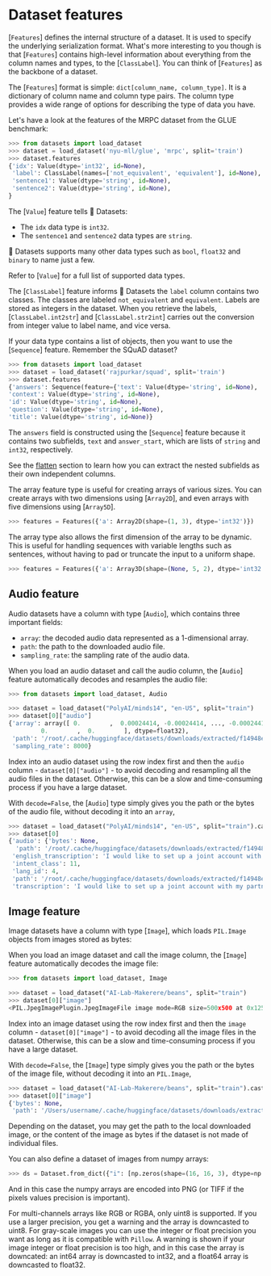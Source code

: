 # Dataset features

[`Features`] defines the internal structure of a dataset. It is used to specify the underlying serialization format. What's more interesting to you though is that [`Features`] contains high-level information about everything from the column names and types, to the [`ClassLabel`]. You can think of [`Features`] as the backbone of a dataset.

The [`Features`] format is simple: `dict[column_name, column_type]`. It is a dictionary of column name and column type pairs. The column type provides a wide range of options for describing the type of data you have.

Let's have a look at the features of the MRPC dataset from the GLUE benchmark:

```py
>>> from datasets import load_dataset
>>> dataset = load_dataset('nyu-mll/glue', 'mrpc', split='train')
>>> dataset.features
{'idx': Value(dtype='int32', id=None),
 'label': ClassLabel(names=['not_equivalent', 'equivalent'], id=None),
 'sentence1': Value(dtype='string', id=None),
 'sentence2': Value(dtype='string', id=None),
}
```

The [`Value`] feature tells 🤗 Datasets:

- The `idx` data type is `int32`.
- The `sentence1` and `sentence2` data types are `string`.

🤗 Datasets supports many other data types such as `bool`, `float32` and `binary` to name just a few.

<Tip>

Refer to [`Value`] for a full list of supported data types.

</Tip>

The [`ClassLabel`] feature informs 🤗 Datasets the `label` column contains two classes. The classes are labeled `not_equivalent` and `equivalent`. Labels are stored as integers in the dataset. When you retrieve the labels, [`ClassLabel.int2str`] and [`ClassLabel.str2int`] carries out the conversion from integer value to label name, and vice versa.

If your data type contains a list of objects, then you want to use the [`Sequence`] feature. Remember the SQuAD dataset?

```py
>>> from datasets import load_dataset
>>> dataset = load_dataset('rajpurkar/squad', split='train')
>>> dataset.features
{'answers': Sequence(feature={'text': Value(dtype='string', id=None), 'answer_start': Value(dtype='int32', id=None)}, length=-1, id=None),
'context': Value(dtype='string', id=None),
'id': Value(dtype='string', id=None),
'question': Value(dtype='string', id=None),
'title': Value(dtype='string', id=None)}
```

The `answers` field is constructed using the [`Sequence`] feature because it contains two subfields, `text` and `answer_start`, which are lists of `string` and `int32`, respectively.

<Tip>

See the [flatten](./process#flatten) section to learn how you can extract the nested subfields as their own independent columns.

</Tip>

The array feature type is useful for creating arrays of various sizes. You can create arrays with two dimensions using [`Array2D`], and even arrays with five dimensions using [`Array5D`]. 

```py
>>> features = Features({'a': Array2D(shape=(1, 3), dtype='int32')})
```

The array type also allows the first dimension of the array to be dynamic. This is useful for handling sequences with variable lengths such as sentences, without having to pad or truncate the input to a uniform shape.

```py
>>> features = Features({'a': Array3D(shape=(None, 5, 2), dtype='int32')})
```

## Audio feature

Audio datasets have a column with type [`Audio`], which contains three important fields:

* `array`: the decoded audio data represented as a 1-dimensional array.
* `path`: the path to the downloaded audio file.
* `sampling_rate`: the sampling rate of the audio data.

When you load an audio dataset and call the audio column, the [`Audio`] feature automatically decodes and resamples the audio file:

```py
>>> from datasets import load_dataset, Audio

>>> dataset = load_dataset("PolyAI/minds14", "en-US", split="train")
>>> dataset[0]["audio"]
{'array': array([ 0.        ,  0.00024414, -0.00024414, ..., -0.00024414,
         0.        ,  0.        ], dtype=float32),
 'path': '/root/.cache/huggingface/datasets/downloads/extracted/f14948e0e84be638dd7943ac36518a4cf3324e8b7aa331c5ab11541518e9368c/en-US~JOINT_ACCOUNT/602ba55abb1e6d0fbce92065.wav',
 'sampling_rate': 8000}
```

<Tip warning={true}>

Index into an audio dataset using the row index first and then the `audio` column - `dataset[0]["audio"]` - to avoid decoding and resampling all the audio files in the dataset. Otherwise, this can be a slow and time-consuming process if you have a large dataset.

</Tip>

With `decode=False`, the [`Audio`] type simply gives you the path or the bytes of the audio file, without decoding it into an `array`, 

```py
>>> dataset = load_dataset("PolyAI/minds14", "en-US", split="train").cast_column("audio", Audio(decode=False))
>>> dataset[0]
{'audio': {'bytes': None,
  'path': '/root/.cache/huggingface/datasets/downloads/extracted/f14948e0e84be638dd7943ac36518a4cf3324e8b7aa331c5ab11541518e9368c/en-US~JOINT_ACCOUNT/602ba55abb1e6d0fbce92065.wav'},
 'english_transcription': 'I would like to set up a joint account with my partner',
 'intent_class': 11,
 'lang_id': 4,
 'path': '/root/.cache/huggingface/datasets/downloads/extracted/f14948e0e84be638dd7943ac36518a4cf3324e8b7aa331c5ab11541518e9368c/en-US~JOINT_ACCOUNT/602ba55abb1e6d0fbce92065.wav',
 'transcription': 'I would like to set up a joint account with my partner'}
```

## Image feature

Image datasets have a column with type [`Image`], which loads `PIL.Image` objects from images stored as bytes:

When you load an image dataset and call the image column, the [`Image`] feature automatically decodes the image file:

```py
>>> from datasets import load_dataset, Image

>>> dataset = load_dataset("AI-Lab-Makerere/beans", split="train")
>>> dataset[0]["image"]
<PIL.JpegImagePlugin.JpegImageFile image mode=RGB size=500x500 at 0x125506CF8>
```

<Tip warning={true}>

Index into an image dataset using the row index first and then the `image` column - `dataset[0]["image"]` - to avoid decoding all the image files in the dataset. Otherwise, this can be a slow and time-consuming process if you have a large dataset.

</Tip>

With `decode=False`, the [`Image`] type simply gives you the path or the bytes of the image file, without decoding it into an `PIL.Image`, 

```py
>>> dataset = load_dataset("AI-Lab-Makerere/beans", split="train").cast_column("image", Image(decode=False))
>>> dataset[0]["image"]
{'bytes': None,
 'path': '/Users/username/.cache/huggingface/datasets/downloads/extracted/772e7c1fba622cff102b85dd74bcce46e8168634df4eaade7bedd3b8d91d3cd7/train/healthy/healthy_train.265.jpg'}
```

Depending on the dataset, you may get the path to the local downloaded image, or the content of the image as bytes if the dataset is not made of individual files.

You can also define a dataset of images from numpy arrays:

```python
>>> ds = Dataset.from_dict({"i": [np.zeros(shape=(16, 16, 3), dtype=np.uint8)]}, features=Features({"i": Image()}))
```

And in this case the numpy arrays are encoded into PNG (or TIFF if the pixels values precision is important).

For multi-channels arrays like RGB or RGBA, only uint8 is supported. If you use a larger precision, you get a warning and the array is downcasted to uint8.
For gray-scale images you can use the integer or float precision you want as long as it is compatible with `Pillow`. A warning is shown if your image integer or float precision is too high, and in this case the array is downcated: an int64 array is downcasted to int32, and a float64 array is downcasted to float32. 
